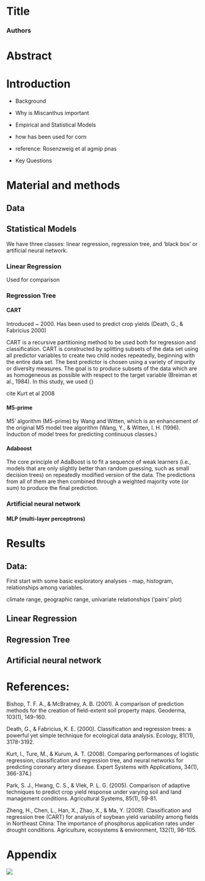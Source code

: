 # Title

### Authors


# Abstract

# Introduction 

* Background
 * Why is Miscanthus important
 * Empirical and Statistical Models 
  * how has been used for corn
  * reference: Rosenzweig et al agmip pnas

* Key Questions

# Material and methods

## Data

## Statistical Models 

We have three classes: linear regression, regression tree, and 'black box' or artificial neural network.

### Linear Regression

Used for comparison

### Regression Tree

#### CART

Introduced ~ 2000. 
Has been used to predict crop yields (Death, G., & Fabricius 2000)

CART is a recursive partitioning method to be used both for regression and classification. CART is constructed by splitting subsets of the data set using all predictor variables to create two child nodes repeatedly, beginning with the entire data set. The best predictor is chosen using a variety of impurity or diversity measures. The goal is to produce subsets of the data which are as homogeneous as possible with respect to the target variable (Breiman et al., 1984). In this study, we used {}


cite Kurt et al 2008

#### M5-prime

M5’ algorithm (M5-prime) by Wang and Witten, which is an enhancement of the original M5 model tree algorithm
(Wang, Y., & Witten, I. H. (1996). Induction of model trees for predicting continuous classes.)

#### Adaboost

The core principle of AdaBoost is to fit a sequence of weak learners (i.e., models that are only slightly better than random guessing, such as small decision trees) on repeatedly modified version of the data. The predictions from all of them are then combined through a weighted majority vote (or sum) to produce the final prediction.

### Artificial neural network

#### MLP (multi-layer perceptrons)

# Results

## Data: 

First start with some basic exploratory analyses - map, histogram, relationships among variables.

climate range, geographic range, univariate relationships ('pairs' plot)


## Linear Regression

## Regression Tree

## Artificial neural network

# References:

Bishop, T. F. A., & McBratney, A. B. (2001). A comparison of prediction methods for the creation of field-extent soil property maps. Geoderma, 103(1), 149-160.

Death, G., & Fabricius, K. E. (2000). Classification and regression trees: a powerful yet simple technique for ecological data analysis. Ecology, 81(11), 3178-3192.

Kurt, I., Ture, M., & Kurum, A. T. (2008). Comparing performances of logistic regression, classification and regression tree, and neural networks for predicting coronary artery disease. Expert Systems with Applications, 34(1), 366-374.)

Park, S. J., Hwang, C. S., & Vlek, P. L. G. (2005). Comparison of adaptive techniques to predict crop yield response under varying soil and land management conditions. Agricultural Systems, 85(1), 59-81.

Zheng, H., Chen, L., Han, X., Zhao, X., & Ma, Y. (2009). Classification and regression tree (CART) for analysis of soybean yield variability among fields in Northeast China: The importance of phosphorus application rates under drought conditions. Agriculture, ecosystems & environment, 132(1), 98-105.

# Appendix


![](figures/yield_vs_standage_sitename.png)
